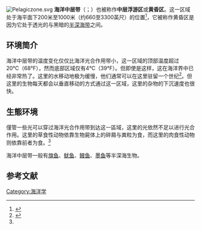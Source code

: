 {{水生层}}
[[Image:Pelagiczone.svg|thumb]]
'''海洋中层带'''（{{lang-en|Mesopelagic}}；{{lang-el|μέσον}}）也被称作'''中层浮游区'''或'''黄昏区'''。这一区域处于海平面下200米至1000米（约660至3300英尺）的位置<ref>{{cite book|title=Essentials of Oceanography|year=2010|publisher=Prentice Hall|pages=363–366|author=Trujillo, Alan P.|edition=10th edition|author2=Thurman, Harold V.}}</ref>，它被称作黄昏区是因为它处于透光的{{link-en|海洋光合作用带|epipelagic}}与黑暗的[[半深海带|半深海带]]之间。

==环境简介==
海洋中层带的温度变化仅仅比海洋光合作用带小，这一区域的顶部温度超过20℃（68°F），然而底部区域仅有4℃（39°F）。但即使是这样，这在海洋界中已经非常热了。这里的水移动地极为缓慢，他们通常可以在这里驻留一个世纪<ref name="#1">{{cite web|last=Hogan|first=Michael C.|title=Mesopelagic zone|url=http://www.eoearth.org/view/article/154574/|publisher=The Encyclopedia or Earth|accessdate=17 September 2013|archive-date=2016-04-05|archive-url=https://web.archive.org/web/20160405062627/http://www.eoearth.org/view/article/154574/|dead-url=no}}</ref>。但这里的生物每天都会以垂直移动的方式通过这一区域，这里的杂物的下沉速度也很快。
==生態环境==
僅管一些光可以穿过海洋光合作用带到达这一區域，这里的光依然不足以进行光合作用。这里的草食性动物依靠生物屍体上的碎屑与粪粒为食，而这里的肉食性动物则依靠前者为食。<ref name="#1"/>

海洋中层带一般有[[旗鱼|旗鱼]]、[[鱿鱼|鱿鱼]]、[[鳗鱼|鳗鱼]]、[[墨鱼|墨鱼]]等半深海生物。

==参考文献==
{{reflist}}

[[Category:海洋学|Category:海洋学]]